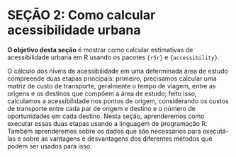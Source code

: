 # SEÇÃO 2: Como calcular acessibilidade urbana

**O objetivo desta seção** é mostrar como calcular estimativas de acessibilidade urbana em R usando os pacotes `{r5r}` e `{accessibility}`.

O cálculo dos níveis de acessibilidade em uma determinada área de estudo compreende duas etapas principais: primeiro, precisamos calcular uma matriz de custo de transporte, geralmente o tempo de viagem, entre as origens e os destinos que compõem a área de estudo; feito isso, calculamos a acessibilidade nos pontos de origem, considerando os custos de transporte entre cada par de origem e destino e o número de oportunidades em cada destino. Nesta seção, aprenderemos como executar essas duas etapas usando a linguagem de programação R. Também aprenderemos sobre os dados que são necessários para executá-las e sobre as vantagens e desvantagens dos diferentes métodos que podem ser usados para isso.
